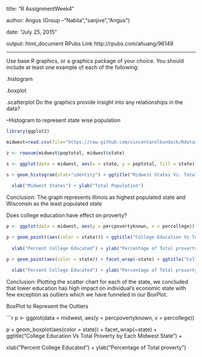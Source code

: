 title: "R AssignmentWeek4"

author: Angus (Group --"Nabila","sanjive","Angus")

date: "July 25, 2015"

output: html_document
RPubs Link 
http://rpubs.com/ahuang/96149

---
  
  Use base R graphics, or a graphics package of your choice. You should include at least one example of each of the following:
  
  .histogram

.boxplot

.scatterplot Do the graphics provide insight into any relationships in the data?

--Histogram to represent state wise population

```r

library(ggplot2)

midwest=read.csv(file="https://raw.github.com/vincentarelbundock/Rdatasets/master/csv/ggplot2/midwest.csv",header=TRUE,sep=",")

z <- rowsum(midwest$poptotal, midwest$state)

s <- ggplot(data = midwest, aes(x = state, y = poptotal, fill = state))

s + geom_histogram(stat="identity") + ggtitle("Midwest States Vs. Total Population") +
  
  xlab("Midwest States") + ylab("Total Population")

```

Conclusion: The graph represents Illinois as highest populated state and Wisconsin as the least populated state

Does college education have effect on proverty?

```r

p <- ggplot(data = midwest, aes(y = percpovertyknown, x = percollege))

p + geom_point((aes(color = state))) + ggtitle("College Education Vs Total Proverty") +
  
  xlab("Percent College Educated") + ylab("Percentage of Total proverty")

p + geom_point(aes(color = state)) + facet_wrap(~state) + ggtitle("College Education Vs Total Proverty by Each Midwest State") +
  
  xlab("Percent College Educated") + ylab("Percentage of Total proverty")

```

Conclusion: Plotting the scatter chart for each of the state, we concluded that lower education has high impact on individual's economic state with few exception as outliers which we have funneled in our BoxPlot.

BoxPlot to Represent the Outliers

```r

p <- ggplot(data = midwest, aes(y = percpovertyknown, x = percollege))

p + geom_boxplot(aes(color = state)) + facet_wrap(~state) + ggtitle("College Education Vs Total Proverty by Each Midwest State") +

xlab("Percent College Educated") + ylab("Percentage of Total proverty")
